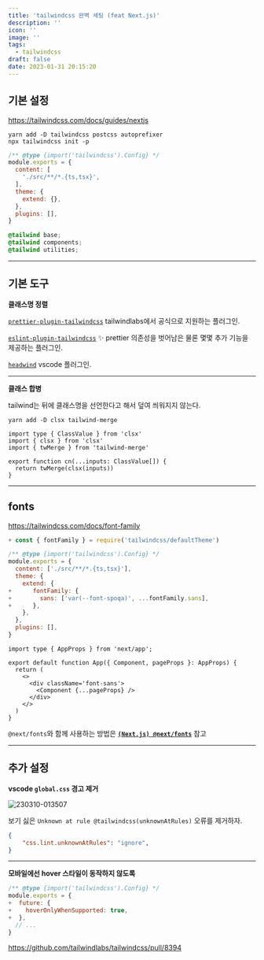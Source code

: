 ```yaml
---
title: 'tailwindcss 완벽 세팅 (feat Next.js)'
description: ''
icon: ''
image: ''
tags:
  - tailwindcss
draft: false
date: 2023-01-31 20:15:20
---
```


## 기본 설정

https://tailwindcss.com/docs/guides/nextjs

```shell
yarn add -D tailwindcss postcss autoprefixer
npx tailwindcss init -p
```

```js:tailwind.config.js {4}
/** @type {import('tailwindcss').Config} */
module.exports = {
  content: [
    './src/**/*.{ts,tsx}',
  ],
  theme: {
    extend: {},
  },
  plugins: [],
}
```

```css:global.css
@tailwind base;
@tailwind components;
@tailwind utilities;
```

---

## 기본 도구

**클래스명 정렬**

[`prettier-plugin-tailwindcss`](https://github.com/tailwindlabs/prettier-plugin-tailwindcss)
tailwindlabs에서 공식으로 지원하는 플러그인.

[`eslint-plugin-tailwindcss`](https://github.com/francoismassart/eslint-plugin-tailwindcss) ✨
prettier 의존성을 벗어남은 물론 몇몇 추가 기능을 제공하는 플러그인.

[`headwind`](https://marketplace.visualstudio.com/items?itemName=heybourn.headwind)
vscode 플러그인.

---

**클래스 합병**

tailwind는 뒤에 클래스명을 선언한다고 해서 덮여 씌워지지 않는다.

```shell
yarn add -D clsx tailwind-merge
```

```ts:libs/utils
import type { ClassValue } from 'clsx'
import { clsx } from 'clsx'
import { twMerge } from 'tailwind-merge'

export function cn(...inputs: ClassValue[]) {
  return twMerge(clsx(inputs))
}
```

---

## fonts

https://tailwindcss.com/docs/font-family

```diff-js:tailwind.config.js
+ const { fontFamily } = require('tailwindcss/defaultTheme')

/** @type {import('tailwindcss').Config} */
module.exports = {
  content: ['./src/**/*.{ts,tsx}'],
  theme: {
    extend: {
+      fontFamily: {
+        sans: ['var(--font-spoqa)', ...fontFamily.sans],
+      },
    },
  },
  plugins: [],
}
```

```tsx:_app.tsx {6}
import type { AppProps } from 'next/app';

export default function App({ Component, pageProps }: AppProps) {
  return (
    <>
      <div className='font-sans'>
        <Component {...pageProps} />
      </div>
    </>
  )
}
```

`@next/fonts`와 함께 사용하는 방법은 [**`(Next.js) @next/fonts`**](/snippets/next.js/next-fonts) 참고

---

## 추가 설정

**vscode `global.css` 경고 제거**

![230310-013507](/images/posts/tailwindcss/230310-013507.png)

보기 싫은 `Unknown at rule @tailwindcss(unknownAtRules)` 오류를 제거하자.

```json:.vscode/settings.json
{
    "css.lint.unknownAtRules": "ignore",
}
```

---

**모바일에선 hover 스타일이 동작하지 않도록**

```diff-js:tailwind.config.js
/** @type {import('tailwindcss').Config} */
module.exports = {
+  future: {
+    hoverOnlyWhenSupported: true,
+  },
  // ...
}
```

https://github.com/tailwindlabs/tailwindcss/pull/8394
